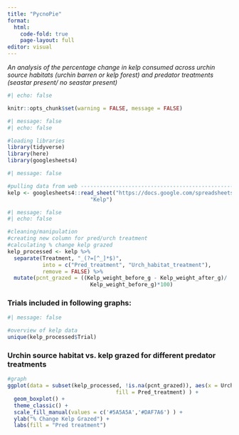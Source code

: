 ```yaml
---
title: "PycnoPie"
format: 
  html:
    code-fold: true
    page-layout: full
editor: visual
---
```


*An analysis of the percentage change in kelp consumed across urchin source habitats (urchin barren or kelp forest) and predator treatments (seastar present/ no seastar present)*

```r
#| echo: false

knitr::opts_chunk$set(warning = FALSE, message = FALSE)
```

```r
#| message: false
#| echo: false

#loading libraries
library(tidyverse)
library(here)
library(googlesheets4)
```

```r
#| message: false

#pulling data from web ---------------------------------------------------------
kelp <- googlesheets4::read_sheet("https://docs.google.com/spreadsheets/d/1yFkZm64m7c9b4EdSxK3-qR8B7I-5rWyk7CDs7fmmMKg/edit?gid=184409314#gid=184409314",
                          "Kelp") 
```

```r
#| message: false
#| echo: false

#cleaning/manipulation
#creating new column for pred/urch treatment
#calculating % change kelp grazed
kelp_processed <- kelp %>%
  separate(Treatment, "_(?=[^_]*$)",
           into = c("Pred_treatment", "Urch_habitat_treatment"), 
           remove = FALSE) %>%
  mutate(pcnt_grazed = ((Kelp_weight_before_g - Kelp_weight_after_g)/ 
                          Kelp_weight_before_g)*100)
```

### Trials included in following graphs:

```r
#| message: false

#overview of kelp data
unique(kelp_processed$Trial)
```

### Urchin source habitat vs. kelp grazed for different predator treatments

```r

#graph 
ggplot(data = subset(kelp_processed, !is.na(pcnt_grazed)), aes(x = Urch_habitat_treatment, y = pcnt_grazed, 
                                  fill = Pred_treatment) ) +
  geom_boxplot() +
  theme_classic() +
  scale_fill_manual(values = c('#5A5A5A','#DAF7A6') ) +
  ylab("% Change Kelp Grazed") +
  labs(fill = "Pred treatment")

```
